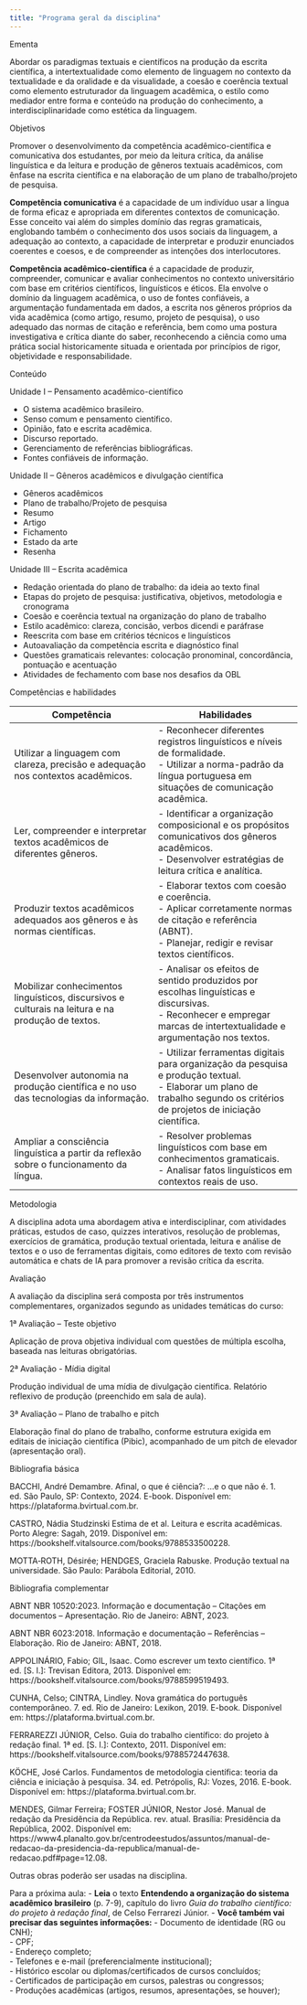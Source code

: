 ```yaml
---
title: "Programa geral da disciplina"
---
```


::: titulo-nao-numerado
Ementa
:::

Abordar os paradigmas textuais e científicos na produção da escrita científica, a intertextualidade como elemento de linguagem no contexto da textualidade e da oralidade e da visualidade, a coesão e coerência textual como elemento estruturador da linguagem acadêmica, o estilo como mediador entre forma e conteúdo na produção do conhecimento, a interdisciplinaridade como estética da linguagem.

```{=html}
<!-- Em elaboração:
Desenvolver a competência acadêmico-científica por meio da articulação de fundamentos do pensamento científico com o uso de fontes confiáveis de informação.
-->
```

::: titulo-nao-numerado
Objetivos
:::

Promover o desenvolvimento da competência acadêmico-científica e comunicativa dos estudantes, por meio da leitura crítica, da análise linguística e da leitura e produção de gêneros textuais acadêmicos, com ênfase na escrita científica e na elaboração de um plano de trabalho/projeto de pesquisa.

::: nota-secundaria
**Competência comunicativa** é a capacidade de um indivíduo usar a língua de forma eficaz e apropriada em diferentes contextos de comunicação. Esse conceito vai além do simples domínio das regras gramaticais, englobando também o conhecimento dos usos sociais da linguagem, a adequação ao contexto, a capacidade de interpretar e produzir enunciados coerentes e coesos, e de compreender as intenções dos interlocutores.
:::

::: nota-secundaria
**Competência acadêmico-científica** é a capacidade de produzir, compreender, comunicar e avaliar conhecimentos no contexto universitário com base em critérios científicos, linguísticos e éticos. Ela envolve o domínio da linguagem acadêmica, o uso de fontes confiáveis, a argumentação fundamentada em dados, a escrita nos gêneros próprios da vida acadêmica (como artigo, resumo, projeto de pesquisa), o uso adequado das normas de citação e referência, bem como uma postura investigativa e crítica diante do saber, reconhecendo a ciência como uma prática social historicamente situada e orientada por princípios de rigor, objetividade e responsabilidade.
:::

::: titulo-nao-numerado
Conteúdo
:::

::: subtitulo-nao-numerado
Unidade I – Pensamento acadêmico-científico
:::

-   O sistema acadêmico brasileiro.
-   Senso comum e pensamento científico.
-   Opinião, fato e escrita acadêmica.
-   Discurso reportado.
-   Gerenciamento de referências bibliográficas.
-   Fontes confiáveis de informação.

::: subtitulo-nao-numerado
Unidade II – Gêneros acadêmicos e divulgação científica
:::

-   Gêneros acadêmicos
-   Plano de trabalho/Projeto de pesquisa
-   Resumo
-   Artigo
-   Fichamento
-   Estado da arte
-   Resenha

::: subtitulo-nao-numerado
Unidade III – Escrita acadêmica
:::

-   Redação orientada do plano de trabalho: da ideia ao texto final
-   Etapas do projeto de pesquisa: justificativa, objetivos, metodologia e cronograma
-   Coesão e coerência textual na organização do plano de trabalho
-   Estilo acadêmico: clareza, concisão, verbos dicendi e paráfrase
-   Reescrita com base em critérios técnicos e linguísticos
-   Autoavaliação da competência escrita e diagnóstico final
-   Questões gramaticais relevantes: colocação pronominal, concordância, pontuação e acentuação
-   Atividades de fechamento com base nos desafios da OBL

::: titulo-nao-numerado
Competências e habilidades
:::

| Competência | Habilidades |
|------------------------------------|------------------------------------|
| Utilizar a linguagem com clareza, precisão e adequação nos contextos acadêmicos. | \- Reconhecer diferentes registros linguísticos e níveis de formalidade.<br>- Utilizar a norma-padrão da língua portuguesa em situações de comunicação acadêmica. |
| Ler, compreender e interpretar textos acadêmicos de diferentes gêneros. | \- Identificar a organização composicional e os propósitos comunicativos dos gêneros acadêmicos.<br>- Desenvolver estratégias de leitura crítica e analítica. |
| Produzir textos acadêmicos adequados aos gêneros e às normas científicas. | \- Elaborar textos com coesão e coerência.<br>- Aplicar corretamente normas de citação e referência (ABNT).<br>- Planejar, redigir e revisar textos científicos. |
| Mobilizar conhecimentos linguísticos, discursivos e culturais na leitura e na produção de textos. | \- Analisar os efeitos de sentido produzidos por escolhas linguísticas e discursivas.<br>- Reconhecer e empregar marcas de intertextualidade e argumentação nos textos. |
| Desenvolver autonomia na produção científica e no uso das tecnologias da informação. | \- Utilizar ferramentas digitais para organização da pesquisa e produção textual.<br>- Elaborar um plano de trabalho segundo os critérios de projetos de iniciação científica. |
| Ampliar a consciência linguística a partir da reflexão sobre o funcionamento da língua. | \- Resolver problemas linguísticos com base em conhecimentos gramaticais.<br>- Analisar fatos linguísticos em contextos reais de uso. |

::: titulo-nao-numerado
Metodologia
:::

A disciplina adota uma abordagem ativa e interdisciplinar, com atividades práticas, estudos de caso, quizzes interativos, resolução de problemas, exercícios de gramática, produção textual orientada, leitura e análise de textos e o uso de ferramentas digitais, como editores de texto com revisão automática e chats de IA para promover a revisão crítica da escrita.

::: titulo-nao-numerado
Avaliação
:::

A avaliação da disciplina será composta por três instrumentos complementares, organizados segundo as unidades temáticas do curso:

::: subtitulo-nao-numerado
1ª Avaliação – Teste objetivo
:::

Aplicação de prova objetiva individual com questões de múltipla escolha, baseada nas leituras obrigatórias.

::: subtitulo-nao-numerado
2ª Avaliação - Mídia digital
:::

Produção individual de uma mídia de divulgação científica. Relatório reflexivo de produção (preenchido em sala de aula).

::: subtitulo-nao-numerado
3ª Avaliação – Plano de trabalho e pitch
:::

Elaboração final do plano de trabalho, conforme estrutura exigida em editais de iniciação científica (Pibic), acompanhado de um pitch de elevador (apresentação oral).

::: titulo-nao-numerado
Bibliografia básica
:::

BACCHI, André Demambre. Afinal, o que é ciência?: ...e o que não é. 1. ed. São Paulo, SP: Contexto, 2024. E-book. Disponível em: https://plataforma.bvirtual.com.br.

CASTRO, Nádia Studzinski Estima de et al. Leitura e escrita acadêmicas. Porto Alegre: Sagah, 2019. Disponível em: https://bookshelf.vitalsource.com/books/9788533500228.

MOTTA‑ROTH, Désirée; HENDGES, Graciela Rabuske. Produção textual na universidade. São Paulo: Parábola Editorial, 2010.

::: titulo-nao-numerado
Bibliografia complementar
:::

ABNT NBR 10520:2023. Informação e documentação – Citações em documentos – Apresentação. Rio de Janeiro: ABNT, 2023.

ABNT NBR 6023:2018. Informação e documentação – Referências – Elaboração. Rio de Janeiro: ABNT, 2018.

APPOLINÁRIO, Fabio; GIL, Isaac. Como escrever um texto científico. 1ª ed. \[S. l.\]: Trevisan Editora, 2013. Disponível em: https://bookshelf.vitalsource.com/books/9788599519493.

CUNHA, Celso; CINTRA, Lindley. Nova gramática do português contemporâneo. 7. ed. Rio de Janeiro: Lexikon, 2019. E-book. Disponível em: https://plataforma.bvirtual.com.br.

FERRAREZZI JÚNIOR, Celso. Guia do trabalho científico: do projeto à redação final. 1ª ed. \[S. l.\]: Contexto, 2011. Disponível em: https://bookshelf.vitalsource.com/books/9788572447638.

KÖCHE, José Carlos. Fundamentos de metodologia científica: teoria da ciência e iniciação à pesquisa. 34. ed. Petrópolis, RJ: Vozes, 2016. E-book. Disponível em: https://plataforma.bvirtual.com.br.

MENDES, Gilmar Ferreira; FOSTER JÚNIOR, Nestor José. Manual de redação da Presidência da República. rev. atual. Brasília: Presidência da República, 2002. Disponível em: https://www4.planalto.gov.br/centrodeestudos/assuntos/manual-de-redacao-da-presidencia-da-republica/manual-de-redacao.pdf#page=12.08.

Outras obras poderão ser usadas na disciplina.

::: proxima-aula
[Para a próxima aula:]{.proxima-aula-title} - **Leia** o texto **Entendendo a organização do sistema acadêmico brasileiro** (p. 7-9), capítulo do livro *Guia do trabalho científico: do projeto à redação final*, de Celso Ferrarezi Júnior. - **Você também vai precisar das seguintes informações:** - Documento de identidade (RG ou CNH);\
- CPF;\
- Endereço completo;\
- Telefones e e-mail (preferencialmente institucional);\
- Histórico escolar ou diplomas/certificados de cursos concluídos;\
- Certificados de participação em cursos, palestras ou congressos;\
- Produções acadêmicas (artigos, resumos, apresentações, se houver);\
:::
